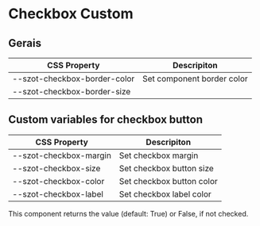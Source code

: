 
<Meta title="Components/FormFields/Checkbox/Custom" />

# Checkbox Custom

## Gerais

| CSS Property                 | Descripiton                |
| ---------------------------- | -------------------------- |
| --szot-checkbox-border-color | Set component border color |
| --szot-checkbox-border-size  |                            |

## Custom variables for checkbox button

| CSS Property           | Descripiton               |
| ---------------------- | ------------------------- |
| --szot-checkbox-margin | Set checkbox margin       |
| --szot-checkbox-size   | Set checkbox button size  |
| --szot-checkbox-color  | Set checkbox button color |
| --szot-checkbox-label  | Set checkbox label color  |

<p>
  This component returns the value (default: True) or False, if not checked.
</p>
